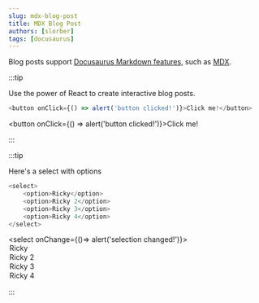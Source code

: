 ```yaml
---
slug: mdx-blog-post
title: MDX Blog Post
authors: [slorber]
tags: [docusaurus]
---
```


Blog posts support [Docusaurus Markdown features](https://docusaurus.io/docs/markdown-features), such as [MDX](https://mdxjs.com/).

:::tip

Use the power of React to create interactive blog posts.

```js
<button onClick={() => alert('button clicked!')}>Click me!</button>
```

<button onClick={() => alert('button clicked!')}>Click me!</button>

:::

:::tip

Here's a select with options

```js
<select>
    <option>Ricky</option>
    <option>Ricky 2</option>
    <option>Ricky 3</option>
    <option>Ricky 4</option>
</select>
```

<select onChange={()=> alert('selection changed!')}>
    <option>Ricky</option>
    <option>Ricky 2</option>
    <option>Ricky 3</option>
    <option>Ricky 4</option>
</select>

:::